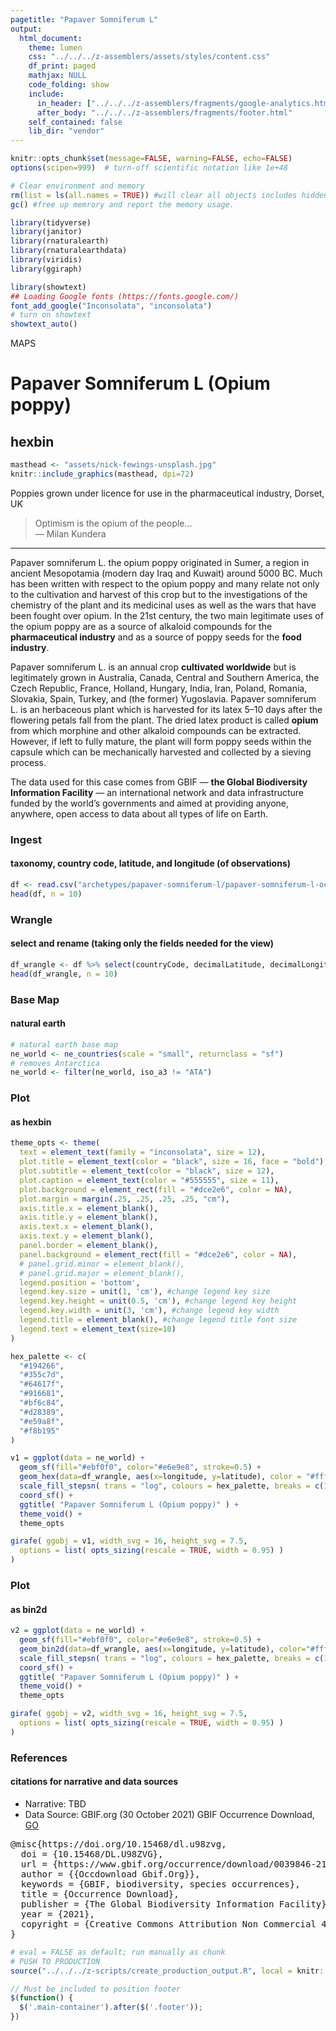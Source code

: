 ```yaml
---
pagetitle: "Papaver Somniferum L"
output:
  html_document:
    theme: lumen
    css: "../../../z-assemblers/assets/styles/content.css"
    df_print: paged
    mathjax: NULL
    code_folding: show
    include:
      in_header: ["../../../z-assemblers/fragments/google-analytics.html", "../../../z-assemblers/fragments/header.html"]
      after_body: "../../../z-assemblers/fragments/footer.html"
    self_contained: false
    lib_dir: "vendor"
---
```


```r

knitr::opts_chunk$set(message=FALSE, warning=FALSE, echo=FALSE)
options(scipen=999)  # turn-off scientific notation like 1e+48

# Clear environment and memory
rm(list = ls(all.names = TRUE)) #will clear all objects includes hidden objects.
gc() #free up memrory and report the memory usage.

library(tidyverse)
library(janitor)
library(rnaturalearth)
library(rnaturalearthdata)
library(viridis)
library(ggiraph)

library(showtext)
## Loading Google fonts (https://fonts.google.com/)
font_add_google("Inconsolata", "inconsolata")
# turn on showtext
showtext_auto()

```

<div class="activity">
MAPS  
</div>

# Papaver Somniferum L (Opium poppy)
## hexbin

```r

masthead <- "assets/nick-fewings-unsplash.jpg"
knitr::include_graphics(masthead, dpi=72)

```

<div class="figure-text">Poppies grown under licence for use in the pharmaceutical industry, Dorset, UK</div>

> Optimism is the opium of the people...\
--- Milan Kundera\


***

Papaver somniferum L. the opium poppy originated in Sumer, a region in ancient Mesopotamia (modern day Iraq and Kuwait) around 5000 BC. Much has been written with respect to the opium poppy and many relate not only to the cultivation and harvest of this crop but to the investigations of the chemistry of the plant and its medicinal uses as well as the wars that have been fought over opium. In the 21st century, the two main legitimate uses of the opium poppy are as a source of alkaloid compounds for the __pharmaceutical industry__ and as a source of poppy seeds for the __food industry__. 

Papaver somniferum L. is an annual crop __cultivated worldwide__ but is legitimately grown in Australia, Canada, Central and Southern America, the Czech Republic, France, Holland, Hungary, India, Iran, Poland, Romania, Slovakia, Spain, Turkey, and (the former) Yugoslavia. Papaver somniferum L. is an herbaceous plant which is harvested for its latex 5–10 days after the flowering petals fall from the plant. The dried latex product is called __opium__ from which morphine and other alkaloid compounds can be extracted. However, if left to fully mature, the plant will form poppy seeds within the capsule which can be mechanically harvested and collected by a sieving process.

The data used for this case comes from GBIF — __the Global Biodiversity Information Facility__ — an international network and data infrastructure funded by the world's governments and aimed at providing anyone, anywhere, open access to data about all types of life on Earth.

### Ingest
#### taxonomy, country code, latitude, and longitude (of observations)

```r

df <- read.csv("archetypes/papaver-somniferum-l/papaver-somniferum-l-occurrences-simple.csv", header = TRUE, stringsAsFactors = FALSE)
head(df, n = 10)

```


### Wrangle
#### select and rename (taking only the fields needed for the view)


```r

df_wrangle <- df %>% select(countryCode, decimalLatitude, decimalLongitude) %>% rename( iso2c = countryCode, latitude = decimalLatitude, longitude = decimalLongitude)
head(df_wrangle, n = 10)

```


### Base Map
#### natural earth


```r

# natural earth base map
ne_world <- ne_countries(scale = "small", returnclass = "sf")
# removes Antarctica
ne_world <- filter(ne_world, iso_a3 != "ATA") 

```


### Plot
#### as hexbin


```r

theme_opts <- theme(
  text = element_text(family = "inconsolata", size = 12), 
  plot.title = element_text(color = "black", size = 16, face = "bold"),
  plot.subtitle = element_text(color = "black", size = 12),
  plot.caption = element_text(color = "#555555", size = 11),
  plot.background = element_rect(fill = "#dce2e6", color = NA),
  plot.margin = margin(.25, .25, .25, .25, "cm"),
  axis.title.x = element_blank(),
  axis.title.y = element_blank(),
  axis.text.x = element_blank(),
  axis.text.y = element_blank(),
  panel.border = element_blank(),
  panel.background = element_rect(fill = "#dce2e6", color = NA),
  # panel.grid.minor = element_blank(),
  # panel.grid.major = element_blank(),
  legend.position = 'bottom',
  legend.key.size = unit(1, 'cm'), #change legend key size
  legend.key.height = unit(0.5, 'cm'), #change legend key height
  legend.key.width = unit(3, 'cm'), #change legend key width
  legend.title = element_blank(), #change legend title font size
  legend.text = element_text(size=10)
)

hex_palette <- c(
  "#194266",
  "#355c7d",
  "#64617f",
  "#916681",
  "#bf6c84",
  "#d28389",
  "#e59a8f",
  "#f8b195"
)

v1 = ggplot(data = ne_world) + 
  geom_sf(fill="#ebf0f0", color="#e6e9e8", stroke=0.5) +
  geom_hex(data=df_wrangle, aes(x=longitude, y=latitude), color = "#ffffff", alpha = 0.7, size=0.15, bins=200) +
  scale_fill_stepsn( trans = "log", colours = hex_palette, breaks = c(1, 25, 50, 100, 250, 500, 1000, 1500, 1750) ) +
  coord_sf() +
  ggtitle( "Papaver Somniferum L (Opium poppy)" ) +
  theme_void() +
  theme_opts

girafe( ggobj = v1, width_svg = 16, height_svg = 7.5,
  options = list( opts_sizing(rescale = TRUE, width = 0.95) )
)

```

### Plot
#### as bin2d


```r

v2 = ggplot(data = ne_world) + 
  geom_sf(fill="#ebf0f0", color="#e6e9e8", stroke=0.5) +
  geom_bin2d(data=df_wrangle, aes(x=longitude, y=latitude), color="#ffffff", size=0.25, bins=200) +
  scale_fill_stepsn( trans = "log", colours = hex_palette, breaks = c(1, 25, 50, 100, 250, 500, 1000, 1500, 1750) ) +
  coord_sf() +
  ggtitle( "Papaver Somniferum L (Opium poppy)" ) +
  theme_void() +
  theme_opts 

girafe( ggobj = v2, width_svg = 16, height_svg = 7.5,
  options = list( opts_sizing(rescale = TRUE, width = 0.95) )
)

```


### References
#### citations for narrative and data sources

* Narrative: TBD
* Data Source: GBIF.org (30 October 2021) GBIF Occurrence Download,  [GO](https://doi.org/10.15468/dl.u98zvg){target="_blank"}

<pre>
@misc{https://doi.org/10.15468/dl.u98zvg,
  doi = {10.15468/DL.U98ZVG},
  url = {https://www.gbif.org/occurrence/download/0039846-210914110416597},
  author = {{Occdownload Gbif.Org}},
  keywords = {GBIF, biodiversity, species occurrences},
  title = {Occurrence Download},
  publisher = {The Global Biodiversity Information Facility},
  year = {2021},
  copyright = {Creative Commons Attribution Non Commercial 4.0 International}
}
</pre>

```r

# eval = FALSE as default; run manually as chunk
# PUSH TO PRODUCTION
source("../../../z-scripts/create_production_output.R", local = knitr::knit_global())

```



```js

// Must be included to position footer
$(function() {
  $('.main-container').after($('.footer'));
})

```


